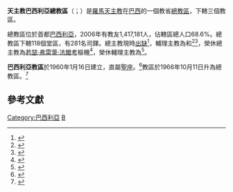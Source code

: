 {{primary sources|time=2019-11-27T17:26:47+00:00}}
{{Infobox Roman Catholic diocese
|jurisdiction     = 總教區
|name             = 巴西利亞
|latin= Archidioecesis Brasiliapolitana
|border = catholic
|image =Catedral1 Rodrigo Marfan.jpg
|caption =巴西利亞主教座堂
|location = [[巴西|巴西]]
|territory =[[聯邦區_(巴西)|聯邦區]]
|population =1,417,181
|rite = [[罗马礼|罗马礼]]
|patron =
|province =
|established = 1960年
|cathedral = [[巴西利亞主教座堂|巴西利亞主教座堂]]
|co-cathedral =
|leadership = 總主教
|website = [http://www.arquidiocesedebrasilia.org.br/ 官方網頁]
|pope = {{incumbent pope}}
|metropolitan = （[[教座出缺|教座出缺]]）
|coadjutor archbishop =
|auxiliary = {{link-en|若瑟·阿帕雷西多·貢薩爾韋斯-德-阿爾梅達|José Aparecido Gonçalves de Almeida}}<br />{{link-pt|馬爾科尼·維尼休斯·費雷拉|Marcony Vinícius Ferreira}}
|emeritus = [[若瑟·弗雷萊·法爾考|若瑟·弗雷萊·法爾考]]（榮休總主教）<br />{{link-pt|若望·馬爾廷斯-特拉|João Evangelista Martins Terra}}（榮休輔理主教）
}}

'''天主教巴西利亞總教區'''（{{lang-la|Archidioecesis Brasiliapolitana}}；{{lang-pt|Arquidiocese de Brasília}}）是[[羅馬天主教|羅馬天主教]]在[[巴西|巴西]]的一個教省[[總教區|總教區]]，下轄三個教區。

總教區位於首都[[巴西利亞|巴西利亞]]，2006年有教友1,417,181人，佔轄區總人口68.6%。總教區下轄118個堂區，有281名司鐸。總主教現時[[教座出缺|出缺]]<ref>{{cite press release |title=Resignations and Appointments, 11.03.2020 |url=https://press.vatican.va/content/salastampa/en/bollettino/pubblico/2020/03/11/200311b.html |publisher=Holy See Press Office |accessdate=2020-03-11 |language=en |date=2020-03-11 |archive-date=2020-03-12 |archive-url=https://web.archive.org/web/20200312034735/https://press.vatican.va/content/salastampa/en/bollettino/pubblico/2020/03/11/200311b.html |dead-url=no }}</ref>，輔理主教為{{link-en|若瑟·阿帕雷西多·貢薩爾韋斯-德-阿爾梅達|José Aparecido Gonçalves de Almeida}}和{{link-pt|馬爾科尼·維尼休斯·費雷拉|Marcony Vinícius Ferreira}}<ref>{{cite press release |title=RINUNCE E NOMINE, 08.05.2013 |url=https://press.vatican.va/content/salastampa/it/bollettino/pubblico/2013/05/08/0286/00642.html |publisher=Sala Stampa della Santa Sede |accessdate=2019-11-27 |archiveurl=https://web.archive.org/web/20191127163503/https://press.vatican.va/content/salastampa/it/bollettino/pubblico/2013/05/08/0286/00642.html |archivedate=2019-11-27 |language=it |date=2013-05-08 |dead-url=no }}</ref><ref>{{cite press release |title=RINUNCE E NOMINE, 19.02.2014 |url=https://press.vatican.va/content/salastampa/it/bollettino/pubblico/2014/02/19/0120/00261.html |publisher=Sala Stampa della Santa Sede |accessdate=2019-11-27 |archiveurl=https://web.archive.org/web/20191127165347/https://press.vatican.va/content/salastampa/it/bollettino/pubblico/2014/02/19/0120/00261.html |archivedate=2019-11-27 |language=it |date=2014-02-19 |dead-url=no }}</ref>，榮休總主教為[[若瑟·弗雷萊·法爾考|若瑟·弗雷萊·法爾考]]樞機<ref>{{cite web |title=FALCÃO Card. José Freire |url=https://press.vatican.va/content/salastampa/en/documentation/cardinali_biografie/cardinali_bio_falcao-freire_j.html |publisher=Holy See Press Office |accessdate=2019-11-27 |archiveurl=https://web.archive.org/web/20191127170518/https://press.vatican.va/content/salastampa/en/documentation/cardinali_biografie/cardinali_bio_falcao-freire_j.html |archivedate=2019-11-27 |language=en |dead-url=no }}</ref>，榮休輔理主教為{{link-pt|若望·馬爾廷斯-特拉|João Evangelista Martins Terra}}<ref>{{cite press release |title=RINUNCE E NOMINE, 16.06.2004 |url=https://press.vatican.va/content/salastampa/it/bollettino/pubblico/2004/06/16/0302/00997.html |publisher=Sala Stampa della Santa Sede |accessdate=2019-11-27 |archiveurl=https://web.archive.org/web/20191127170638/https://press.vatican.va/content/salastampa/it/bollettino/pubblico/2004/06/16/0302/00997.html |archivedate=2019-11-27 |language=it |date=2004-06-16 |dead-url=no }}</ref>。

'''巴西利亞教區'''於1960年1月16日建立，直屬[[聖座|聖座]]。<ref>{{cite book |title=ACTA APOSTOLICAE SEDIS |series=III |volume=II |year=1960 |publisher=Typis Polyglottis Vaticanis |pages=749-751 |url=https://www.vatican.va/archive/aas/documents/AAS-52-1960-ocr.pdf |accessdate=2020-03-12 |archiveurl=https://web.archive.org/web/20200312154628/https://www.vatican.va/archive/aas/documents/AAS-52-1960-ocr.pdf |archivedate=2020-03-12 |language=la |dead-url=no }}</ref>教區於1966年10月11日升為總教區。<ref name="archdio">{{cite web |title=GOIANIENSIS - UBERABENSIS (BRASILIAPOLITANAE) |url=https://w2.vatican.va/content/paul-vi/la/apost_constitutions/documents/hf_p-vi_apc_19661011_brasiliapolitanae.html |publisher=Libreria Editrice Vaticana |accessdate=2019-11-27 |archiveurl=https://web.archive.org/web/20191127172411/https://w2.vatican.va/content/paul-vi/la/apost_constitutions/documents/hf_p-vi_apc_19661011_brasiliapolitanae.html |archivedate=2019-11-27 |language=la |date=1966-10-11 |dead-url=no }}</ref>

==參考文獻==
{{reflist}}

{{巴西天主教教省}}

[[Category:巴西利亞|Category:巴西利亞]]
[[Category:巴西天主教教區|B]]